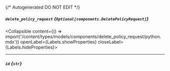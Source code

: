 {/* Autogenerated DO NOT EDIT  */}

##### `delete_policy_request` *{`Optional[components.DeletePolicyRequest]`}*
<Collapsible content={() => import('/content/types/models/components/delete_policy_request/python.mdx')} openLabel={Labels.showProperties} closeLabel={Labels.hideProperties}>
</Collapsible>

---
##### `id` *{`str`}*


